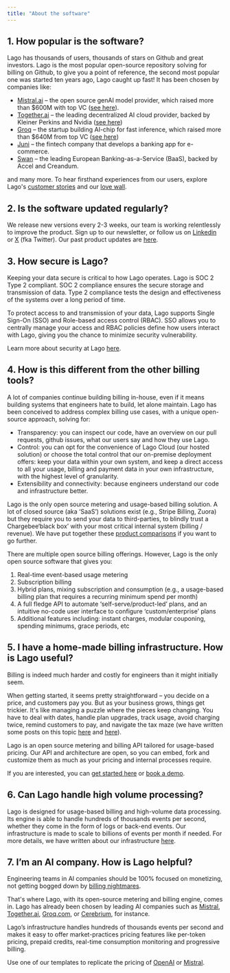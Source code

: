 ```yaml
---
title: "About the software"
---
```


## 1. How popular is the software?

Lago has thousands of users, thousands of stars on Github and great investors.
Lago is the most popular open-source repository solving for billing on Github, to give you a point of reference, the second most popular one was started ten years ago, Lago caught up fast!
It has been chosen by companies like:

- [Mistral.ai](http://Mistral.ai) – the open source genAI model provider, which raised more than $600M with top VC ([see here](https://techcrunch.com/2024/06/11/paris-based-ai-startup-mistral-ai-raises-640-million/?guccounter=1)).
- [Together.ai](http://Together.ai) – the leading decentralized AI cloud provider, backed by Kleiner Perkins and Nvidia ([see here](https://techcrunch.com/2023/11/29/together-lands-102-5m-investment-to-grow-its-cloud-for-training-generative-ai/))
- [Groq](https://groq.com/) – the startup building AI-chip for fast inference, which raised more than $640M from top VC ([see here](https://techcrunch.com/2024/08/05/ai-chip-startup-groq-lands-640m-to-challenge-nvidia/))
- [Juni](https://www.juni.co/) – the fintech company that develops a banking app for e-commerce.
- [Swan](https://swan.io) – the leading European Banking-as-a-Service (BaaS), backed by Accel and Creandum.


and many more.
To hear firsthand experiences from our users, explore Lago's  [customer stories](https://www.getlago.com/customers/stories) and our [love wall](https://shoutout.io/lago).

## 2. Is the software updated regularly?

We release new versions every 2-3 weeks, our team is working relentlessly to improve the product.
Sign up to our newsletter, or follow us on [Linkedin](https://fr.linkedin.com/company/getlago) or [X](https://twitter.com/getlago?lang=en) (fka Twitter).
Our past product updates are [here](https://www.getlago.com/resources/updates).

## 3. How secure is Lago?

Keeping your data secure is critical to how Lago operates. Lago is SOC 2 Type 2 compliant. SOC 2 compliance ensures the secure storage and transmission of data. Type 2 compliance tests the design and effectiveness of the systems over a long period of time. 

To protect access to and transmission of your data, Lago supports Single Sign-On (SSO) and Role-based access control (RBAC). SSO allows you to centrally manage your access and RBAC policies define how users interact with Lago, giving you the chance to minimize security vulnerability.

Learn more about security at Lago [here](https://getlago.com/docs/guide/security/rbac).

## 4. How is this different from the other billing tools?

A lot of companies continue building billing in-house, even if it means building systems that engineers hate to build, let alone maintain. 
Lago has been conceived to address complex billing use cases, with  a unique open-source approach, solving for: 

- Transparency: you can inspect our code, have an overview on our pull requests, github issues, what our users say and how they use Lago.
- Control: you can opt for the convenience of Lago Cloud (our hosted solution) or choose the total control that our on-premise deployment offers: keep your data within your own system, and keep a direct access to all your usage, billing and payment data  in your own infrastructure, with the highest level of granularity. 
- Extensibility and connectivity: because engineers understand our code and infrastructure better.

Lago is the only open source metering and usage-based billing solution. A lot of closed source (aka ‘SaaS’) solutions exist (e.g., Stripe Billing, Zuora) but they require you to send your data to third-parties, to blindly trust a Chargebee‘black box’ with your most critical internal system (billing / revenue). We have put together these [product comparisons](https://www.getlago.com/resources/compare/compare-home) if you want to go further.

There are multiple open source billing offerings. However, Lago is the only open source software that gives you:
1. Real-time event-based usage metering
2. Subscription billing
3. Hybrid plans, mixing subscription and consumption (e.g., a usage-based billing plan that requires a recurring minimum spend per month) 
4. A full fledge API to automate ‘self-serve/product-led’ plans, and an intuitive no-code user interface to configure ‘custom/enterprise’ plans
5. Additional features including: instant charges, modular couponing, spending minimums, grace periods, etc

## 5. I have a home-made billing infrastructure. How is Lago useful? 

Billing is indeed much harder and costly for engineers than it might initially seem.

When getting started, it seems pretty straightforward – you decide on a price, and customers pay you. But as your business grows, things get trickier. It's like managing a puzzle where the pieces keep changing. You have to deal with dates, handle plan upgrades, track usage, avoid charging twice, remind customers to pay, and navigate the tax maze (we have written some posts on this topic [here](https://www.getlago.com/blog/why-billing-systems-are-a-nightmare-for-engineers) and [here](https://www.getlago.com/blog/the-4-biggest-problems-with-homemade-billing-systems)).

Lago is an open source metering and billing API tailored for usage-based pricing. Our API and architecture are open, so you can embed, fork and customize them as much as your pricing and internal processes require. 

If you are interested, you can [get started here](https://www.getlago.com/get-started) or [book a demo](https://getlago.com/book-a-demo).

## 6. Can Lago handle high volume processing?

Lago is designed for usage-based billing and high-volume data processing. Its engine is able to handle hundreds of thousands events per second, whether they come in the form of logs or back-end events. Our infrastructure is made to scale to billions of events per month if needed. For more details, we have written about our infrastructure [here](https://github.com/getlago/lago/wiki/Using-Clickhouse-to-scale-an-events-engine).

## 7. I’m an AI company. How is Lago helpful?

Engineering teams in AI companies should be 100% focused on monetizing, not getting bogged down by [billing nightmares](https://news.ycombinator.com/item?id=31424450). 

That's where Lago, with its open-source metering and billing engine, comes in. Lago has already been chosen by leading AI companies such as [Mistral](https://mistral.ai/fr/), [Together.ai](http://Together.ai), [Groq.com](http://Groq.com), or [Cerebrium](https://www.cerebrium.ai/), for instance. 

Lago’s infrastructure handles hundreds of thousands events per second and makes it easy to offer market-practices pricing features like per-token pricing, prepaid credits, real-time consumption monitoring and progressive billing. 

Use one of our templates to replicate the pricing of [OpenAI](https://getlago.com/docs/templates/per-token/openai) or [Mistral](https://getlago.com/docs/templates/per-token/mistral).